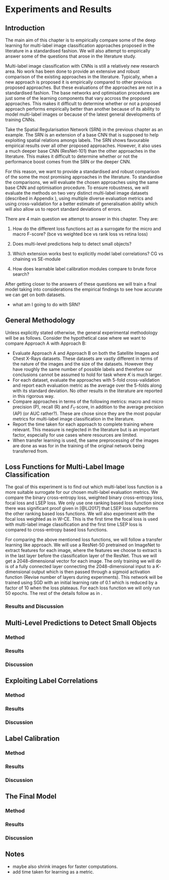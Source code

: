# Experiments and Results
\label{chp:results}

## Introduction

The main aim of this chapter is to empirically compare some of the deep learning for multi-label image classification approaches proposed in the literature in a standardised fashion. We will also attempt to empirically answer some of the questions that arose in the literature study. 

Multi-label image classification with CNNs is still a relatively new research area. No work has been done to provide an extensive and robust comparison of the existing approaches in the literature. Typically, when a new approach is proposed it is empirically compared to other previous proposed approaches. But these evaluations of the approaches are not in a standardised fashion. The base networks and optimisation procedures are just some of the learning components that vary accross the proposed approaches. This makes it difficult to determine whether or not a proposed approach performs empirically better than another because of its ability to model multi-label images or because of the latest general developments of training CNNs. 

Take the Spatial Regularisation Network (SRN) in the previous chapter as an example. The SRN is an extension of a base CNN that is supposed to help exploiting spatial relations amongs labels. The SRN shows favourable empirical results over all other proposed approaches. However, it also uses a much deeper base CNN (ResNet-101) than the other approaches in the literature. This makes it difficult to determine whether or not the performance boost comes from the SRN or the deeper CNN. 

For this reason, we want to provide a standardised and robust comparison of the some the most promising approaches in the literature. To standardise the comparisons, we will evaluate the chosen approaches using the same base CNN and optimisation procedure. To ensure robustness, we will evaluate the methods on two very distinct multi-label image datasets (described in Appendix \ref{app:data}), using multiple diverse evaluation metrics and using cross-validation for a better estimate of generalisation ability which will also allow us to report standard deviations of errors.

There are 4 main question we attempt to answer in this chapter. They are:

1. How do the different loss functions act as a surrogate for the micro and macro F-score? (bce vs weighted bce vs rank loss vs retina loss)

2. Does multi-level predictions help to detect small objects?

3. Which extension works best to explicitly model label correlations? CG vs chaining vs SE-module

4. How does learnable label calibration modules compare to brute force search?

After getting closer to the answers of these questions we will train a final model taking into considerations the empirical findings to see how accurate we can get on both datasets.

+ what am I going to do with SRN?

## General Methodology \label{sec:meth}

Unless explicitly stated otherwise, the general experimental methodology will be as follows. Consider the hypothetical case where we want to compare Approach A with Approach B:

+ Evaluate Approach A and Approach B on both the Satellite Images and Chest X-Rays datasets. These datasets are vastly different in terms of the nature of the images and the size of the datasets. However they have roughly the same number of possible labels and therefore our conclusions cannot be assumed to hold for task where $K$ is much larger.
+ For each dataset, evaluate the approaches with 5-fold cross-validation and report each evaluation metric as the average over the 5-folds along with its standard deviation. No other results in the literature are reported in this rigorous way.
+ Compare approaches in terms of the following metrics: macro and micro precision (P), recall (R) and $F_{1}$-score, in addition to the average precision (AP) (or AUC rather?). These are chose since they are the most popular metrics for multi-label image classification in the literature.
+ Report the time taken for each approach to complete training where relevant. This measure is neglected in the literature but is an important factor, especially for use cases where resources are limited.
+ When transfer learning is used, the same preprocessing of the images are done as was for in the training of the original network being transferred from.

## Loss Functions for Multi-Label Image Classification

The goal of this experiment is to find out which multi-label loss function is a more suitable surrogate for our chosen multi-label evaluation metrics. We compare the binary cross-entropy loss, weighted binary cross-entropy loss, focal loss and LSEP loss. We only use one ranking based loss function since there was significant proof given in [@Li2017] that LSEP loss outperforms the other ranking based loss functions. We will also experiment with the focal loss weighted as in $\text{W-CE}$. This is the first time the focal loss is used with multi-label image classification and the first time LSEP loss is compared to cross-entropy based loss functions.

For comparing the above mentioned loss functions, we will follow a transfer learning like approach. We will use a ResNet-50 pretrained on ImageNet to extract features for each image, where the features we choose to extract is in the last layer before the classification layer of the ResNet. Thus we will get a 2048-dimensional vector for each image. The only training we will do is of a fully connected layer connecting the 2048-dimensional input to a $K$-dimensional output which is then passed through a sigmoid activation function (Revise number of layers during experiments). This network will be trained using SGD with an initial learning rate of 0.1 which is reduced by a factor of 10 when the loss plateaus. For each loss function we will only run 50 epochs. The rest of the details follow as in \Cref{sec:meth}.

### Results and Discussion

## Multi-Level Predictions to Detect Small Objects

### Method

### Results

### Discussion

## Exploiting Label Correlations

### Method

### Results

### Discussion

## Label Calibration

### Method

### Results

### Discussion

## The Final Model

### Method

### Results

### Discussion


## Notes

+ maybe also shrink images for faster computations.
+ add time taken for learning as a metric.
